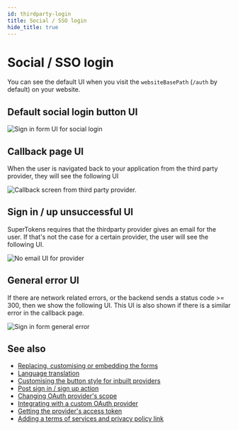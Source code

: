 ```yaml
---
id: thirdparty-login
title: Social / SSO login
hide_title: true
---
```


<!-- COPY DOCS -->
<!-- ./thirdpartyemailpassword/pre-built-ui/further-reading/thirdparty-login.mdx -->

# Social / SSO login

You can see the default UI when you visit the `websiteBasePath` (`/auth` by default) on your website.

## Default social login button UI

<img src="/img/^{codeImportRecipeName}-sign-in-custom-provider.png" alt="Sign in form UI for social login" />

## Callback page UI
When the user is navigated back to your application from the third party provider, they will see the following UI

<img src="/img/^{codeImportRecipeName}-thirdparty-callback.png" alt="Callback screen from third party provider." />


## Sign in / up unsuccessful UI

SuperTokens requires that the thirdparty provider gives an email for the user. If that's not the case for a certain provider, the user will see the following UI.

<img src="/img/^{codeImportRecipeName}-no-email.png" alt="No email UI for provider" />

## General error UI

If there are network related errors, or the backend sends a status code >= 300, then we show the following UI. This UI is also shown if there is a similar error in the callback page.

<img src="/img/^{codeImportRecipeName}-general-error.png" alt="Sign in form general error" />

## See also

- [Replacing, customising or embedding the forms](TODO)
- [Language translation](TODO)
- [Customising the button style for inbuilt providers](TODO)
- [Post sign in / sign up action](TODO)
- [Changing OAuth provider's scope](TODO)
- [Integrating with a custom OAuth provider](TODO)
- [Getting the provider's access token](TODO)
- [Adding a terms of services and privacy policy link](TODO)